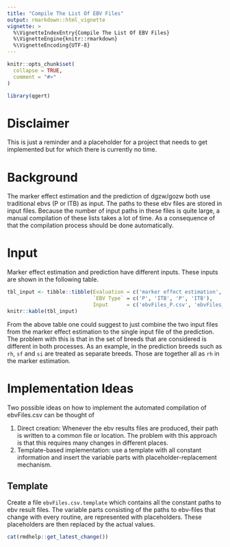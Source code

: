 ```yaml
---
title: "Compile The List Of EBV Files"
output: rmarkdown::html_vignette
vignette: >
  %\VignetteIndexEntry{Compile The List Of EBV Files}
  %\VignetteEngine{knitr::rmarkdown}
  %\VignetteEncoding{UTF-8}
---
```


```r
knitr::opts_chunk$set(
  collapse = TRUE,
  comment = "#>"
)
```

```r
library(qgert)
```

# Disclaimer
This is just a reminder and a placeholder for a project that needs to get implemented but for which there is currently no time. 


# Background
The marker effect estimation and the prediction of dgzw/gozw both use traditional ebvs (P or ITB) as input. The paths to these ebv files are stored in input files. Because the number of input paths in these files is quite large, a manual compilation of these lists takes a lot of time. As a consequence of that the compilation process should be done automatically.


# Input
Marker effect estimation and prediction have different inputs. These inputs are shown in the following table.

```r
tbl_input <- tibble::tibble(Evaluation = c('marker effect estimation', 'marker effect estimation', 'prediction', 'prediction'),
                            `EBV Type` = c('P', 'ITB', 'P', 'ITB'),
                            Input      = c('ebvFiles_P.csv', 'ebvFiles_ITB.csv', 'ebvFiles.csv', 'ebvFiles.csv'))
knitr::kable(tbl_input)
```

From the above table one could suggest to just combine the two input files from the marker effect estimation to the single input file of the prediction. The problem with this is that in the set of breeds that are considered is different in both processes. As an example, in the prediction breeds such as `rh`, `sf` and `si` are treated as separate breeds. Those are together all as `rh` in the marker estimation.


# Implementation Ideas
Two possible ideas on how to implement the automated compilation of ebvFiles.csv can be thought of

1. Direct creation: Whenever the ebv results files are produced, their path is written to a common file or location. The problem with this approach is that this requires many changes in different places.
2. Template-based implementation: use a template with all constant information and insert the variable parts with placeholder-replacement mechanism.


## Template
Create a file `ebvFiles.csv.template` which contains all the constant paths to ebv result files. The variable parts consisting of the paths to ebv-files that change with every routine, are represented with placeholders. These placeholders are then replaced by the actual values.


```r
cat(rmdhelp::get_latest_change())
```

